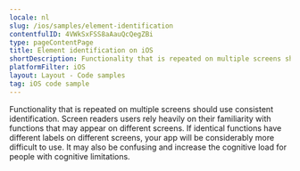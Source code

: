 ```yaml
---
locale: nl
slug: /ios/samples/element-identification
contentfulID: 4VWkSxFSS8aAauQcQegZBi
type: pageContentPage
title: Element identification on iOS
shortDescription: Functionality that is repeated on multiple screens should use consistent identification.
platformFilter: iOS
layout: Layout - Code samples
tag: iOS code sample
---
```


Functionality that is repeated on multiple screens should use consistent identification. Screen readers users rely heavily on their familiarity with functions that may appear on different screens. If identical functions have different labels on different screens, your app will be considerably more difficult to use. It may also be confusing and increase the cognitive load for people with cognitive limitations.

<CodeSample id="element-identification" locale="nl" platform="ios"/>